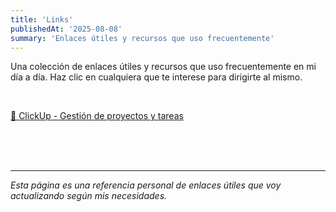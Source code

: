 ```yaml
---
title: 'Links'
publishedAt: '2025-08-08'
summary: 'Enlaces útiles y recursos que uso frecuentemente'
---
```


Una colección de enlaces útiles y recursos que uso frecuentemente en mi día a día.
Haz clic en cualquiera que te interese para dirigirte al mismo.


<br />

[🔗 ClickUp - Gestión de proyectos y tareas](https://app.clickup.com/)


<br />
<br />
<br />

---

*Esta página es una referencia personal de enlaces útiles que voy actualizando según mis necesidades.*
